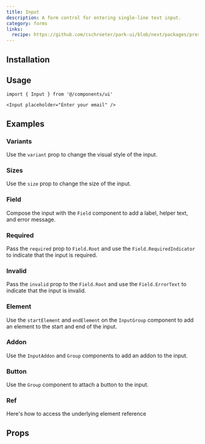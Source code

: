```yaml
---
title: Input
description: A form control for entering single-line text input.
category: forms
links:
  recipe: https://github.com/cschroeter/park-ui/blob/next/packages/preset/src/recipes/input.ts
---
```


<ComponentExample name="basic" />

## Installation

<InstallationGuide />

## Usage

```tsx
import { Input } from '@/components/ui'
```

```tsx
<Input placeholder="Enter your email" />
```

## Examples

### Variants

Use the `variant` prop to change the visual style of the input.

<ComponentExample name="variants" />

### Sizes

Use the `size` prop to change the size of the input.

<ComponentExample name="sizes" />

### Field

Compose the input with the `Field` component to add a label, helper text, and error message.

<ComponentExample name="field" />

### Required

Pass the `required` prop to `Field.Root` and use the `Field.RequiredIndicator` to indicate that the input is required.

<ComponentExample name="required" />

### Invalid

Pass the `invalid` prop to the `Field.Root` and use the `Field.ErrorText` to indicate that the input is invalid.

<ComponentExample name="invalid" />

### Element

Use the `startElement` and `endElement` on the `InputGroup` component to add an element to the start and end of the input.

<ComponentExample name="element" />

### Addon

Use the `InputAddon` and `Group` components to add an addon to the input.

<ComponentExample name="addon" />

### Button

Use the `Group` component to attach a button to the input.

<ComponentExample name="with-button" />

### Ref

Here's how to access the underlying element reference

<ComponentExample name="ref" codeOnly />

## Props

<PropsTable />